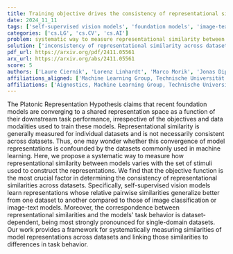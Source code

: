 ```yaml
---
title: Training objective drives the consistency of representational similarity across datasets
date: 2024_11_11
tags: ['self-supervised vision models', 'foundation models', 'image-text models', 'Platonic Representation Hypothesis', 'image classification', 'systematic measurement of similarities', 'representational similarity', 'downstream task performance', 'dataset-dependent behavior']
categories: ['cs.LG', 'cs.CV', 'cs.AI']
problem: systematic way to measure representational similarity between models
solution: ['inconsistency of representational similarity across datasets']
pdf_url: https://arxiv.org/pdf/2411.05561
arx_url: https://arxiv.org/abs/2411.05561
score: 5
authors: ['Laure Ciernik', 'Lorenz Linhardt', 'Marco Morik', 'Jonas Dippel', 'Simon Kornblith', 'Lukas Muttenthaler']
affiliations_aligned: ['Machine Learning Group, Technische Universität Berlin, BIFOLD, Hector Fellow Academy, Berlin, Germany', 'Machine Learning Group, Technische Universität Berlin, BIFOLD, Berlin, Germany', 'Machine Learning Group, Technische Universität Berlin, BIFOLD, Berlin, Germany', 'Aignostics, Machine Learning Group, Technische Universität Berlin, BIFOLD, Berlin, Germany', 'Anthropic, San Francisco, CA, USA', 'Google DeepMind, Machine Learning Group, Technische Universität Berlin, BIFOLD, Berlin, Germany']
affiliations: ['Aignostics, Machine Learning Group, Technische Universität Berlin, BIFOLD, Berlin, Germany', 'Machine Learning Group, Technische Universität Berlin, BIFOLD, Hector Fellow Academy, Berlin, Germany', 'Google DeepMind, Machine Learning Group, Technische Universität Berlin, BIFOLD, Berlin, Germany', 'Machine Learning Group, Technische Universität Berlin, BIFOLD, Berlin, Germany', 'Anthropic, San Francisco, CA, USA']
---
```



The Platonic Representation Hypothesis claims that recent foundation models are converging to a shared representation space as a function of their downstream task performance, irrespective of the objectives and data modalities used to train these models. Representational similarity is generally measured for individual datasets and is not necessarily consistent across datasets. Thus, one may wonder whether this convergence of model representations is confounded by the datasets commonly used in machine learning. Here, we propose a systematic way to measure how representational similarity between models varies with the set of stimuli used to construct the representations. We find that the objective function is the most crucial factor in determining the consistency of representational similarities across datasets. Specifically, self-supervised vision models learn representations whose relative pairwise similarities generalize better from one dataset to another compared to those of image classification or image-text models. Moreover, the correspondence between representational similarities and the models' task behavior is dataset-dependent, being most strongly pronounced for single-domain datasets. Our work provides a framework for systematically measuring similarities of model representations across datasets and linking those similarities to differences in task behavior.